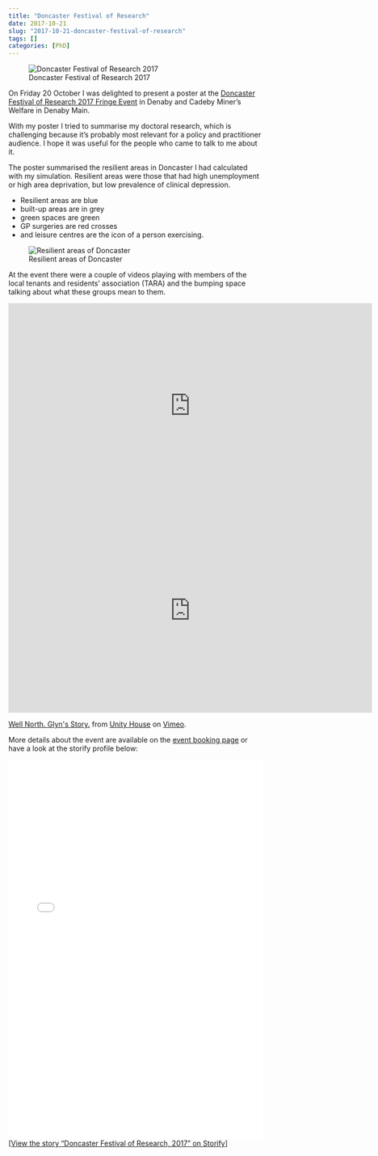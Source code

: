 ```yaml
---
title: "Doncaster Festival of Research"
date: 2017-10-21
slug: "2017-10-21-doncaster-festival-of-research"
tags: []
categories: [PhD]
---
```


![Doncaster Festival of Research 2017](../../img/doncaster-festival-of-research.jpeg)

On Friday 20 October I was delighted to present a poster at the [Doncaster Festival of Research 2017 Fringe Event](https://www.eventbrite.co.uk/e/doncasters-festival-of-research-fringe-events-tickets-38004578718#) in Denaby and Cadeby Miner's Welfare in Denaby Main.

With my poster I tried to summarise my doctoral research, which is challenging because it's probably most relevant for a policy and practitioner audience.
I hope it was useful for the people who came to talk to me about it.

The poster summarised the resilient areas in Doncaster I had calculated with my simulation.
Resilient areas were those that had high unemployment or high area deprivation, but low prevalence of clinical depression.

- Resilient areas are blue
- built-up areas are in grey
- green spaces are green
- GP surgeries are red crosses
- and leisure centres are the icon of a person exercising.

![Resilient areas of Doncaster](../../img/resilience-web.png)

At the event there were a couple of videos playing with members of the local tenants and residents' association (TARA) and the bumping space talking about what these groups mean to them.

<iframe width="720" height="405" src="https://www.youtube.com/embed/E4F0zxRreG0" frameborder="0" gesture="media" allowfullscreen></iframe>

<iframe src="https://player.vimeo.com/video/163719160?color=588d93&title=0&byline=0&portrait=0" width="720" height="405" frameborder="0" webkitallowfullscreen mozallowfullscreen allowfullscreen></iframe>
<p><a href="https://vimeo.com/163719160">Well North. Glyn&#039;s Story.</a> from <a href="https://vimeo.com/unityhouse">Unity House</a> on <a href="https://vimeo.com">Vimeo</a>.</p>

More details about the event are available on the [event booking page](https://www.eventbrite.co.uk/e/doncasters-festival-of-research-fringe-events-tickets-38004578718#) or have a look at the storify profile below:

<div class="storify"><iframe src="//storify.com/philmikejones/doncaster-festival-of-research-2017/embed?border=false" width="100%" height="750" frameborder="no" allowtransparency="true"></iframe><script src="//storify.com/philmikejones/doncaster-festival-of-research-2017.js?border=false"></script><noscript>[<a href="//storify.com/philmikejones/doncaster-festival-of-research-2017" target="_blank">View the story "Doncaster Festival of Research, 2017" on Storify</a>]</noscript></div>
